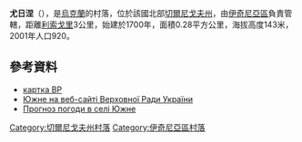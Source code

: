 {{coord|50|52|54|N|32|43|21|E|scale:100000|display=title}}

'''尤日涅'''（{{lang-uk|Южне}}），是[[烏克蘭|烏克蘭]]的村落，位於該國北部[[切爾尼戈夫州|切爾尼戈夫州]]，由[[伊奇尼亞區|伊奇尼亞區]]負責管轄，距離[[利索戈里|利索戈里]]3公里，始建於1700年，面積0.28平方公里，海拔高度143米，2001年人口920。

==參考資料==
* [http://w1.c1.rada.gov.ua/pls/z7503/A005?rdat1=23.11.2011&rf7571=40022 картка ВР] {{Wayback|url=http://w1.c1.rada.gov.ua/pls/z7503/A005?rdat1=23.11.2011&rf7571=40022 |date=20180426012212 }}
* [http://w1.c1.rada.gov.ua/pls/z7503/A005?rdat1=23.11.2011&rf7571=40022 Южне на веб-сайті Верховної Ради України] {{Wayback|url=http://w1.c1.rada.gov.ua/pls/z7503/A005?rdat1=23.11.2011&rf7571=40022 |date=20180426012212 }}
* [http://weather.in.ua/ua/chernigovskaja/29311 Прогноз погоди в селі Южне] {{Wayback|url=http://weather.in.ua/ua/chernigovskaja/29311 |date=20160305193029 }}

[[Category:切爾尼戈夫州村落|Category:切爾尼戈夫州村落]]
[[Category:伊奇尼亞區村落|Category:伊奇尼亞區村落]]


{{Chernihiv-geo-stub}}